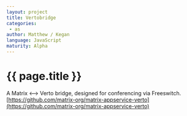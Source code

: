 ```yaml
---
layout: project
title: Vertobridge
categories: 
 - as
author: Matthew / Kegan
language: JavaScript
maturity: Alpha
---
```


# {{ page.title }}
A Matrix <--> Verto bridge, designed for conferencing via Freeswitch. [https://github.com/matrix-org/matrix-appservice-verto](https://github.com/matrix-org/matrix-appservice-verto)
